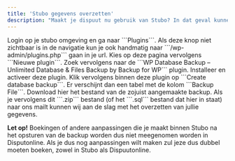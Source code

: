 ```yaml
---
title: 'Stubo gegevens overzetten'
description: "Maakt je dispuut nu gebruik van Stubo? In dat geval kunnen we jullie gegevens kostenloos voor jullie overzetten. Volg daarvoor het onderstaande stappenplan."
---
```


<Steps>
  <Step title="Plugin installeren">
    Login op je stubo omgeving en ga naar ```Plugins```. Als deze knop niet zichtbaar is in de navigatie kun je ook handmatig naar ```/wp-admin/plugins.php``` gaan in je url. Kies op deze pagina vervolgens ```Nieuwe plugin```. Zoek vervolgens naar de ```WP Database Backup – Unlimited Database & Files Backup by Backup for WP``` plugin. Installeer en activeer deze plugin.
  </Step>
  <Step title="Backup maken en downloaden">
     Klik vervolgens binnen deze plugin op ```Create database backup```. Er verschijnt dan een tabel met de kolom ```Backup File```. Download hier het bestand van de zojuist aangemaakte backup.
  </Step>
  <Step title="Klaar!">
     Als je vervolgens dit ```.zip``` bestand (of het ```.sql``` bestand dat hier in staat) naar ons mailt kunnen wij aan de slag met het overzetten van jullie gegevens.
  </Step>
</Steps>

<Warning>**Let op!** Boekingen of andere aanpassingen die je maakt binnen Stubo na het opsturen van de backup worden dus niet meegenomen worden in Disputonline. Als je dus nog aanpassingen wilt maken zul jeze dus dubbel moeten boeken, zowel in Stubo als Dispuutonline.</Warning>